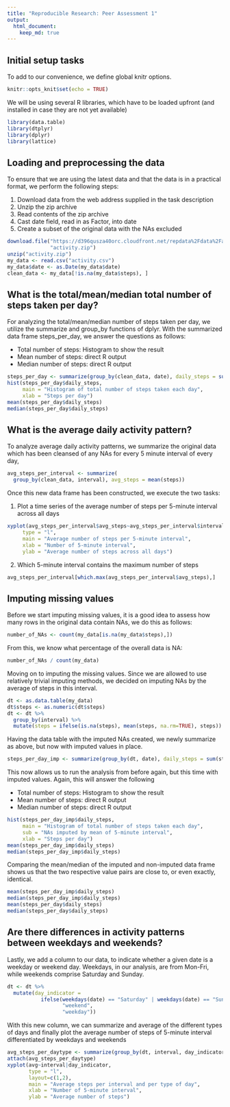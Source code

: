 ```yaml
---
title: "Reproducible Research: Peer Assessment 1"
output: 
  html_document:
    keep_md: true
---
```

## Initial setup tasks

To add to our convenience, we define global knitr options.
```r
knitr::opts_knit$set(echo = TRUE)
```

We will be using several R libraries, which have to be loaded upfront (and installed in case they are not yet available)
```r
library(data.table)
library(dtplyr)
library(dplyr)
library(lattice)
```


## Loading and preprocessing the data
To ensure that we are using the latest data and that the data is in a practical 
format, we perform the following steps:

1. Download data from the web address supplied in the task description
2. Unzip the zip archive
3. Read contents of the zip archive
4. Cast date field, read in as Factor, into date
5. Create a subset of the original data with the NAs excluded

```r
download.file("https://d396qusza40orc.cloudfront.net/repdata%2Fdata%2Factivity.zip", 
              "activity.zip")
unzip("activity.zip")
my_data <- read.csv("activity.csv")
my_data$date <- as.Date(my_data$date)
clean_data <- my_data[!is.na(my_data$steps), ]
```

## What is the total/mean/median total number of steps taken per day?
For analyzing the total/mean/median number of steps taken per day, we utilize the
summarize and group_by functions of dplyr.
With the summarized data frame steps_per_day, we answer the questions as follows:

- Total number of steps: Histogram to show the result
- Mean number of steps: direct R output
- Median number of steps: direct R output

```r
steps_per_day <- summarize(group_by(clean_data, date), daily_steps = sum(steps))
hist(steps_per_day$daily_steps, 
     main = "Histogram of total number of steps taken each day", 
     xlab = "Steps per day")
mean(steps_per_day$daily_steps)
median(steps_per_day$daily_steps)
```


## What is the average daily activity pattern?
To analyze average daily activity patterns, we summarize the original data which
has been cleansed of any NAs for every 5 minute interval of every day,
```r
avg_steps_per_interval <- summarize( 
  group_by(clean_data, interval), avg_steps = mean(steps))
```
Once this new data frame has been constructed, we execute the two tasks:

1. Plot a time series of the average number of steps per 5-minute interval across
all days
```r
xyplot(avg_steps_per_interval$avg_steps~avg_steps_per_interval$interval, 
     type = "l",
     main = "Average number of steps per 5-minute interval", 
     xlab = "Number of 5-minute interval", 
     ylab = "Average number of steps across all days")
```

2. Which 5-minute interval contains the maximum number of steps
```r
avg_steps_per_interval[which.max(avg_steps_per_interval$avg_steps),]
```


## Imputing missing values
Before we start imputing missing values, it is a good idea to assess how many rows
in the original data contain NAs, we do this as follows:
```r
number_of_NAs <- count(my_data[is.na(my_data$steps),])
```
From this, we know what percentage of the overall data is NA:
```r
number_of_NAs / count(my_data)
```

Moving on to imputing the missing values. Since we are allowed to use relatively
trivial imputing methods, we decided on imputing NAs by the average of steps in
this interval.
```r
dt <- as.data.table(my_data)
dt$steps <- as.numeric(dt$steps)
dt <- dt %>% 
  group_by(interval) %>% 
  mutate(steps = ifelse(is.na(steps), mean(steps, na.rm=TRUE), steps))
```

Having the data table with the imputed NAs created, we newly summarize as above,
but now with imputed values in place.
```r
steps_per_day_imp <- summarize(group_by(dt, date), daily_steps = sum(steps))
```

This now allows us to run the analysis from before again, but this time with imputed
values. Again, this will answer the following

- Total number of steps: Histogram to show the result
- Mean number of steps: direct R output
- Median number of steps: direct R output
```r
hist(steps_per_day_imp$daily_steps, 
     main = "Histogram of total number of steps taken each day",
     sub = "NAs imputed by mean of 5-minute interval",
     xlab = "Steps per day")
mean(steps_per_day_imp$daily_steps)
median(steps_per_day_imp$daily_steps)
```
Comparing the mean/median of the imputed and non-imputed data frame shows us that
the two respective value pairs are close to, or even exactly, identical.
```r
mean(steps_per_day_imp$daily_steps)
median(steps_per_day_imp$daily_steps)
mean(steps_per_day$daily_steps)
median(steps_per_day$daily_steps)
```

## Are there differences in activity patterns between weekdays and weekends?
Lastly, we add a column to our data, to indicate whether a given date is a weekday
or weekend day. Weekdays, in our analysis, are from Mon-Fri, while weekends comprise
Saturday and Sunday.
```r
dt <- dt %>%  
  mutate(day_indicator = 
           ifelse(weekdays(date) == "Saturday" | weekdays(date) == "Sunday", 
                  "weekend", 
                  "weekday"))
```

With this new column, we can summarize and average of the different types of days and
finally plot the average number of steps of 5-minute interval differentiated by 
weekdays and weekends
```r
avg_steps_per_daytype <- summarize(group_by(dt, interval, day_indicator), avg = mean(steps))
attach(avg_steps_per_daytype)
xyplot(avg~interval|day_indicator, 
       type = "l", 
       layout=c(1,2), 
       main = "Average steps per interval and per type of day",
       xlab = "Number of 5-minute interval",
       ylab = "Average number of steps")
```
